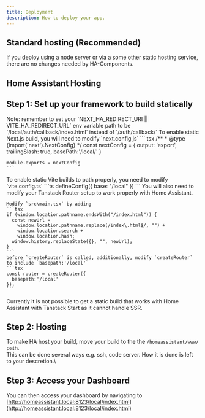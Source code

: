 ```yaml
---
title: Deployment
description: How to deploy your app.
---
```


## Standard hosting (Recommended)
If you deploy using a node server or via a some other static hosting service, there are no changes needed by HA-Components.


## Home Assistant Hosting

## Step 1: Set up your framework to build statically
<Callout>
  Note: remember to set your `NEXT_HA_REDIRECT_URI || VITE_HA_REDIRECT_URL` env variable path to be `/local/auth/callback/index.html` instead of `/auth/callback/`
</Callout>
<Tabs items={['NEXT.js', 'Vite+Tanstack', 'Tanstack Start']}>
  <Tab value="NEXT.js">    
    To enable static Next.js build, you will need to modify `next.config.js`
    ``` tsx
    /**
    * @type {import('next').NextConfig}
    */
    const nextConfig = {
      output: 'export',
      trailingSlash: true,
      basePath:'/local/'
    }
    
    module.exports = nextConfig
    ```
  </Tab>
  <Tab value="Vite+Tanstack">
    To enable static Vite builds to path properly, you need to modify `vite.config.ts`
    ```ts
    defineConfig({
      base: "/local"
    })
    ```
    You will also need to modify your Tanstack Router setup to work properly with Home Assistant.
    
    Modify `src\main.tsx` by adding 
    ```tsx
    if (window.location.pathname.endsWith("/index.html")) {
      const newUrl =
        window.location.pathname.replace(/index\.html$/, "") +
        window.location.search +
        window.location.hash;
      window.history.replaceState({}, "", newUrl);
    }
    ```
    before `createRouter` is called, additionally, modify `createRouter` to include `basepath:'/local'`
    ```tsx
    const router = createRouter({
      basepath:'/local'
    });
    ```

    
  </Tab>
  <Tab value="Tanstack Start">
    Currently it is not possible to get a static build that works with Home Assistant with Tanstack Start as it cannot handle SSR.
  </Tab>
</Tabs>

## Step 2: Hosting
To make HA host your build, move your build to the the `/homeassistant/www/` path.\
This can be done several ways e.g. ssh, code server. How it is done is left to your descretion.\

## Step 3: Access your Dashboard
You can then access your dashboard by navigating to [http://homeassistant.local:8123/local/index.html](http://homeassistant.local:8123/local/index.html)